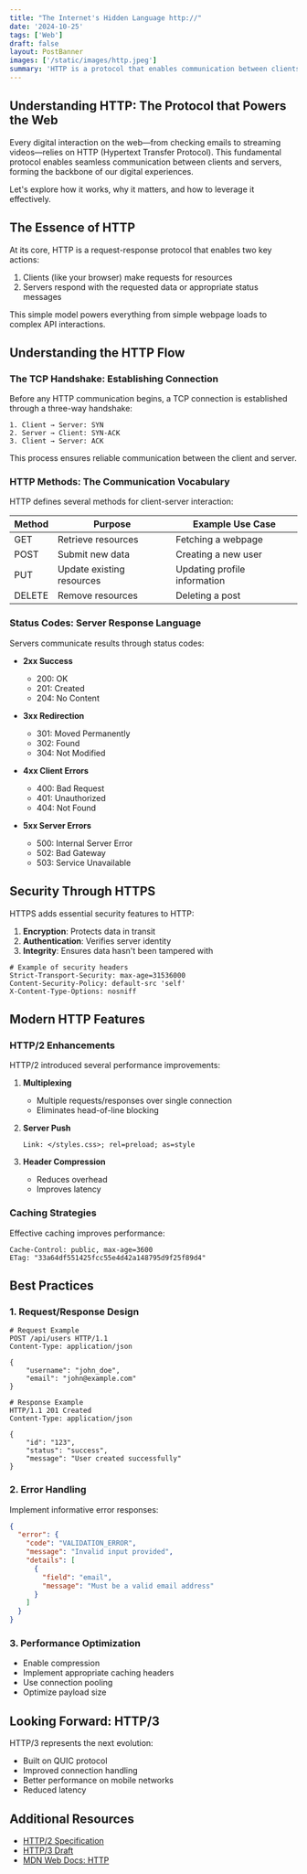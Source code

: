 ```yaml
---
title: "The Internet's Hidden Language http://"
date: '2024-10-25'
tags: ['Web']
draft: false
layout: PostBanner
images: ['/static/images/http.jpeg']
summary: 'HTTP is a protocol that enables communication between clients and servers on the web through a request-response model.'
---
```


## Understanding HTTP: The Protocol that Powers the Web

Every digital interaction on the web—from checking emails to streaming videos—relies on HTTP (Hypertext Transfer Protocol). This fundamental protocol enables seamless communication between clients and servers, forming the backbone of our digital experiences.

Let's explore how it works, why it matters, and how to leverage it effectively.

## The Essence of HTTP

At its core, HTTP is a request-response protocol that enables two key actions:

1. Clients (like your browser) make requests for resources
2. Servers respond with the requested data or appropriate status messages

This simple model powers everything from simple webpage loads to complex API interactions.

## Understanding the HTTP Flow

### The TCP Handshake: Establishing Connection

Before any HTTP communication begins, a TCP connection is established through a three-way handshake:

```http
1. Client → Server: SYN
2. Server → Client: SYN-ACK
3. Client → Server: ACK
```

This process ensures reliable communication between the client and server.

### HTTP Methods: The Communication Vocabulary

HTTP defines several methods for client-server interaction:

| Method | Purpose                   | Example Use Case             |
| ------ | ------------------------- | ---------------------------- |
| GET    | Retrieve resources        | Fetching a webpage           |
| POST   | Submit new data           | Creating a new user          |
| PUT    | Update existing resources | Updating profile information |
| DELETE | Remove resources          | Deleting a post              |

### Status Codes: Server Response Language

Servers communicate results through status codes:

- **2xx Success**

  - 200: OK
  - 201: Created
  - 204: No Content

- **3xx Redirection**

  - 301: Moved Permanently
  - 302: Found
  - 304: Not Modified

- **4xx Client Errors**

  - 400: Bad Request
  - 401: Unauthorized
  - 404: Not Found

- **5xx Server Errors**
  - 500: Internal Server Error
  - 502: Bad Gateway
  - 503: Service Unavailable

## Security Through HTTPS

HTTPS adds essential security features to HTTP:

1. **Encryption**: Protects data in transit
2. **Authentication**: Verifies server identity
3. **Integrity**: Ensures data hasn't been tampered with

```http
# Example of security headers
Strict-Transport-Security: max-age=31536000
Content-Security-Policy: default-src 'self'
X-Content-Type-Options: nosniff
```

## Modern HTTP Features

### HTTP/2 Enhancements

HTTP/2 introduced several performance improvements:

1. **Multiplexing**

   - Multiple requests/responses over single connection
   - Eliminates head-of-line blocking

2. **Server Push**

   ```http
   Link: </styles.css>; rel=preload; as=style
   ```

3. **Header Compression**
   - Reduces overhead
   - Improves latency

### Caching Strategies

Effective caching improves performance:

```http
Cache-Control: public, max-age=3600
ETag: "33a64df551425fcc55e4d42a148795d9f25f89d4"
```

## Best Practices

### 1. Request/Response Design

```http
# Request Example
POST /api/users HTTP/1.1
Content-Type: application/json

{
    "username": "john_doe",
    "email": "john@example.com"
}

# Response Example
HTTP/1.1 201 Created
Content-Type: application/json

{
    "id": "123",
    "status": "success",
    "message": "User created successfully"
}
```

### 2. Error Handling

Implement informative error responses:

```json
{
  "error": {
    "code": "VALIDATION_ERROR",
    "message": "Invalid input provided",
    "details": [
      {
        "field": "email",
        "message": "Must be a valid email address"
      }
    ]
  }
}
```

### 3. Performance Optimization

- Enable compression
- Implement appropriate caching headers
- Use connection pooling
- Optimize payload size

## Looking Forward: HTTP/3

HTTP/3 represents the next evolution:

- Built on QUIC protocol
- Improved connection handling
- Better performance on mobile networks
- Reduced latency

## Additional Resources

- [HTTP/2 Specification](https://tools.ietf.org/html/rfc7540)
- [HTTP/3 Draft](https://quicwg.org/)
- [MDN Web Docs: HTTP](https://developer.mozilla.org/en-US/docs/Web/HTTP)
